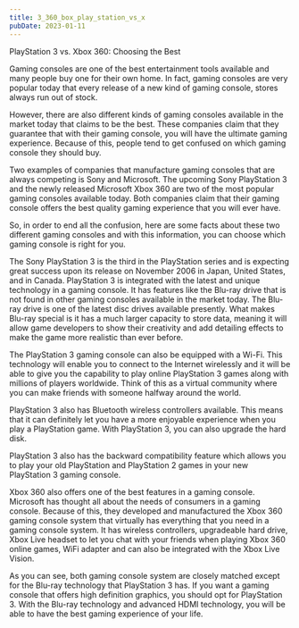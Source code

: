 ```yaml
---
title: 3_360_box_play_station_vs_x
pubDate: 2023-01-11
---
```


PlayStation 3 vs. Xbox 360: Choosing the Best


Gaming consoles are one of the best entertainment tools available and many people buy one for their own home. In fact, gaming consoles are very popular today that every release of a new kind of gaming console, stores always run out of stock.

However, there are also different kinds of gaming consoles available in the market today that claims to be the best. These companies claim that they guarantee that with their gaming console, you will have the ultimate gaming experience. Because of this, people tend to get confused on which gaming console they should buy.

Two examples of companies that manufacture gaming consoles that are always competing is Sony and Microsoft. The upcoming Sony PlayStation 3 and the newly released Microsoft Xbox 360 are two of the most popular gaming consoles available today. Both companies claim that their gaming console offers the best quality gaming experience that you will ever have.

So, in order to end all the confusion, here are some facts about these two different gaming consoles and with this information, you can choose which gaming console is right for you.

The Sony PlayStation 3 is the third in the PlayStation series and is expecting great success upon its release on November 2006 in Japan, United States, and in Canada. PlayStation 3 is integrated with the latest and unique technology in a gaming console. It has features like the Blu-ray drive that is not found in other gaming consoles available in the market today. The Blu-ray drive is one of the latest disc drives available presently. What makes Blu-ray special is it has a much larger capacity to store data, meaning it will allow game developers to show their creativity and add detailing effects to make the game more realistic than ever before.

The PlayStation 3 gaming console can also be equipped with a Wi-Fi. This technology will enable you to connect to the Internet wirelessly and it will be able to give you the capability to play online PlayStation 3 games along with millions of players worldwide. Think of this as a virtual community where you can make friends with someone halfway around the world.

PlayStation 3 also has Bluetooth wireless controllers available. This means that it can definitely let you have a more enjoyable experience when you play a PlayStation game. With PlayStation 3, you can also upgrade the hard disk.

PlayStation 3 also has the backward compatibility feature which allows you to play your old PlayStation and PlayStation 2 games in your new PlayStation 3 gaming console.

Xbox 360 also offers one of the best features in a gaming console. Microsoft has thought all about the needs of consumers in a gaming console. Because of this, they developed and manufactured the Xbox 360 gaming console system that virtually has everything that you need in a gaming console system. It has wireless controllers, upgradeable hard drive, Xbox Live headset to let you chat with your friends when playing Xbox 360 online games, WiFi adapter and can also be integrated with the Xbox Live Vision.

As you can see, both gaming console system are closely matched except for the Blu-ray technology that PlayStation 3 has. If you want a gaming console that offers high definition graphics, you should opt for PlayStation 3. With the Blu-ray technology and advanced HDMI technology, you will be able to have the best gaming experience of your life.